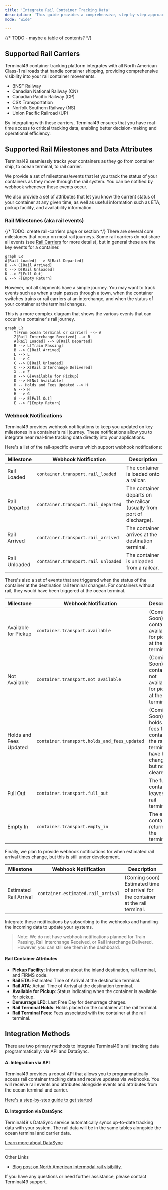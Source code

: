 ```yaml
---
title: 'Integrate Rail Container Tracking Data'
description: 'This guide provides a comprehensive, step-by-step approach for integrating North American Class-1 rail container tracking data into your systems. Whether you are a shipper or a logistics service provider, this guide will help you track all your rail containers via single API.'
mode: "wide"

---
```


{/* TODO - maybe a table of contents? */}

## Supported Rail Carriers

Terminal49 container tracking platform integrates with all North American Class-1 railroads that handle container shipping, providing comprehensive visibility into your rail container movements.

- BNSF Railway
- Canadian National Railway (CN)
- Canadian Pacific Railway (CP)
- CSX Transportation
- Norfolk Southern Railway (NS)
- Union Pacific Railroad (UP)

By integrating with these carriers, Terminal49 ensures that you have real-time access to critical tracking data, enabling better decision-making and operational efficiency.

## Supported Rail Milestones and Data Attributes

Terminal49 seamlessly tracks your containers as they go from container ship, to ocean terminal, to rail carrier.

We provide a set of milestones/events that let you track the status of your containers as they move through the rail system.  You can be notified by webhook whenever these events occur.

We also provide a set of attributes that let you know the current status of your container at any given time, as well as useful information such as ETA, pickup facility, and availability information.

### Rail Milestones (aka rail events)

{/* TODO: create rail-carriers page or section */}
There are several core milestones that occur on most rail journeys.  Some rail carriers do not share all events (see [Rail Carriers](#rail-carriers) for more details), but in general these are the key events for a container.

```mermaid
graph LR
A[Rail Loaded] --> B[Rail Departed]
B --> C[Rail Arrived]
C --> D[Rail Unloaded]
D --> E[Full Out]
E --> F[Empty Return]
```

However, not all shipments have a simple journey.  You may want to track events such as when a train passes through a town, when the container switches trains or rail carriers at an interchange, and when the status of your container at the terminal changes.

This is a more complex diagram that shows the various events that can occur in a container's rail journey.

```mermaid
graph LR
    Y[From ocean terminal or carrier] --> A
    Z[Rail Interchange Received] --> B
    A[Rail Loaded] --> B[Rail Departed]
    B --> L[Train Passing]
    B --> C[Rail Arrived]
    L --> L
    L --> C
    C --> D[Rail Unloaded]
    C --> X[Rail Interchange Delivered]
    X --> Z
    D --> G[Available for Pickup]
    D --> H[Not Available]
    H -- Holds and Fees Updated --> H
    G --> H
    H --> G
    G --> E[Full Out]
    E --> F[Empty Return]
```

### Webhook Notifications

Terminal49 provides webhook notifications to keep you updated on key milestones in a container's rail journey. These notifications allow you to integrate near real-time tracking data directly into your applications.

Here's a list of the rail-specific events which support webhook notifications:

| Milestone | Webhook Notification | Description |
|----------------|----------------------|-------------|
| Rail Loaded    | `container.transport.rail_loaded`   | The container is loaded onto a railcar. |
| Rail Departed  | `container.transport.rail_departed` | The container departs on the railcar (usually from port of discharge). |
| Rail Arrived   | `container.transport.rail_arrived`  | The container arrives at the destination terminal. |
| Rail Unloaded  | `container.transport.rail_unloaded` | The container is unloaded from a railcar. |

There's also a set of events that are triggered when the status of the container at the destination rail terminal changes.  For containers without rail, they would have been triggered at the ocean terminal.

| Milestone | Webhook Notification | Description |
|----------------|----------------------|-------------|
| Available for Pickup | `container.transport.available`     | (Coming Soon) The container is available for pickup at the rail terminal. |
| Not Available  | `container.transport.not_available` | (Coming Soon) The container is not available for pickup at the rail terminal. |
| Holds and Fees Updated | `container.transport.holds_and_fees_updated` | (Coming Soon) The holds and fees for the container at the rail terminal have been changed, but not fully cleared. |
| Full Out       | `container.transport.full_out`      | The full container leaves the rail terminal. |
| Empty In       | `container.transport.empty_in`      | The empty container is returned to the terminal. |

Finally, we plan to provide webhook notifications for when estimated rail arrival times change, but this is still under development.

| Milestone | Webhook Notification | Description |
|----------------|----------------------|-------------|
| Estimated Rail Arrival | `container.estimated.rail_arrival` | (Coming soon) Estimated time of arrival for the container at the rail terminal. |

Integrate these notifications by subscribing to the webhooks and handling the incoming data to update your systems.

> Note: We do not have webhook notifications planned for Train Passing, Rail Interchange Received, or Rail Interchange Delivered.  However, you can still see them in the dashboard.

#### Rail Container Attributes

- **Pickup Facility**: Information about the inland destination, rail terminal, and FIRMS code.
- **Rail ETA**: Estimated Time of Arrival at the destination terminal.
- **Rail ATA**: Actual Time of Arrival at the destination terminal.
- **Available for Pickup**: Status indicating when the container is available for pickup.
- **Demurrage LFD**: Last Free Day for demurrage charges.
- **Rail Terminal Holds**: Holds placed on the container at the rail terminal.
- **Rail Terminal Fees**: Fees associated with the container at the rail terminal.

## Integration Methods

There are two primary methods to integrate Terminal49's rail tracking data programmatically: via API and DataSync.

#### A. Integration via API

Terminal49 provides a robust API that allows you to programmatically access rail container tracking data and receive updates via webhooks. You will receive rail events and attributes alongside events and attributes from the ocean terminal and carrier.

[Here's a step-by-step guide to get started](/api-docs/getting-started/start-here)


#### B. Integration via DataSync

Terminal49's DataSync service automatically syncs up-to-date tracking data with your system.  The rail data will be in the same tables alongside the ocean terminal and carrier data.

[Learn more about DataSync](/datasync/overview)

---

Other Links
- [Blog post on North American intermodal rail visibility](https://www.terminal49.com/blog/launching-north-american-intermodal-rail-visibility-on-terminal49/).

If you have any questions or need further assistance, please contact Terminal49 support.